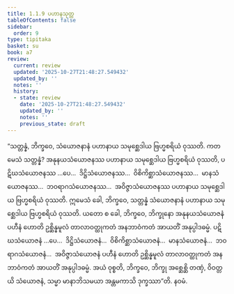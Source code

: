 ```yaml
---
title: 1.1.9 ပဟာနသုတ္တ
tableOfContents: false
sidebar:
  order: 9
type: tipitaka
basket: su
book: a7
review:
  current: review
  updated: '2025-10-27T21:48:27.549432'
  updated_by: ''
  notes: ''
  history:
  - state: review
    date: '2025-10-27T21:48:27.549432'
    updated_by: ''
    notes: ''
    previous_state: draft
---
```



<ReviewStatus review={frontmatter.review} showDetails={true} />

<HypothesisAnnotation frontmatter={frontmatter} />

<DynamicBreadcrumb />

<Division number="9" book="a7" e="ch" v="16" p="401">

<Paragraph number="51" book="a7">
“သတ္တန္နံ, ဘိက္ခဝေ, သံယောဇနာနံ ပဟာနာယ သမုစ္ဆေဒါယ ဗြဟ္မစရိယံ ဝုဿတိ. ကတမေသံ သတ္တန္နံ? အနုနယသံယောဇနဿ ပဟာနာယ သမုစ္ဆေဒါယ ဗြဟ္မစရိယံ ဝုဿတိ, ပဋိဃသံယောဇနဿ …ပေ…  ဒိဋ္ဌိသံယောဇနဿ…  ဝိစိကိစ္ဆာသံယောဇနဿ…  မာနသံယောဇနဿ…  ဘဝရာဂသံယောဇနဿ…  အဝိဇ္ဇာသံယောဇနဿ ပဟာနာယ သမုစ္ဆေဒါယ ဗြဟ္မစရိယံ ဝုဿတိ. ဣမေသံ ခေါ, ဘိက္ခဝေ, သတ္တန္နံ သံယောဇနာနံ ပဟာနာယ သမုစ္ဆေဒါယ ဗြဟ္မစရိယံ ဝုဿတိ. ယတော စ ခေါ, ဘိက္ခဝေ, ဘိက္ခုနော အနုနယသံယောဇနံ ပဟီနံ ဟောတိ ဥစ္ဆိန္နမူလံ တာလာဝတ္ထုကတံ အနဘာဝံကတံ အာယတိံ အနုပ္ပါဒဓမ္မံ. ပဋိဃသံယောဇနံ …ပေ…  ဒိဋ္ဌိသံယောဇနံ…  ဝိစိကိစ္ဆာသံယောဇနံ…  မာနသံယောဇနံ…  ဘဝရာဂသံယောဇနံ…  အဝိဇ္ဇာသံယောဇနံ ပဟီနံ ဟောတိ ဥစ္ဆိန္နမူလံ တာလာဝတ္ထုကတံ အနဘာဝံကတံ အာယတိံ အနုပ္ပါဒဓမ္မံ. အယံ ဝုစ္စတိ, ဘိက္ခဝေ, ဘိက္ခု အစ္ဆေစ္ဆိ တဏှံ, ဝိဝတ္တယိ သံယောဇနံ, သမ္မာ မာနာဘိသမယာ အန္တမကာသိ ဒုက္ခဿာ”တိ.

</Paragraph>
</Division>

<Paragraph number="52" type="center" book="a7">
နဝမံ.
</Paragraph>